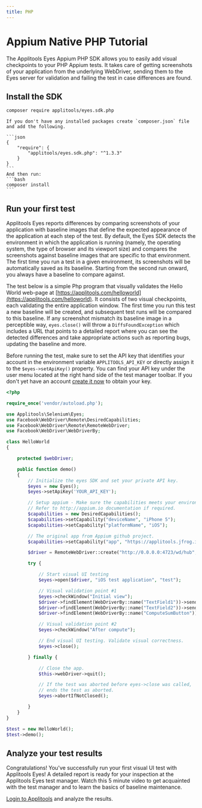 ```yaml
---
title: PHP
---
```



# Appium Native PHP Tutorial
The Applitools Eyes Appium PHP SDK allows you to easily add visual checkpoints to your PHP Appium tests. It takes care of getting screenshots of your application from the underlying WebDriver, sending them to the Eyes server for validation and failing the test in case differences are found.


## Install the SDK

```bash
composer require applitools/eyes.sdk.php
```

    If you don't have any installed packages create `composer.json` file and add the following.

    ```json
    {
        "require": {
            "applitools/eyes.sdk.php": "^1.3.3"
        }
    }
    ```
    And then run:
    ```bash
    composer install
    ```


## Run your first test
Applitools Eyes reports differences by comparing screenshots of your application with baseline images that define the expected appearance of the application at each step of the test. By default, the Eyes SDK detects the environment in which the application is running (namely, the operating system, the type of browser and its viewport size) and compares the screenshots against baseline images that are specific to that environment. The first time you run a test in a given environment, its screenshots will be automatically saved as its baseline. Starting from the second run onward, you always have a baseline to compare against.

The test below is a simple Php program that visually validates the Hello World web-page at [https://applitools.com/helloworld](https://applitools.com/helloworld). It consists of two visual checkpoints, each validating the entire application window. The first time you run this test a new baseline will be created, and subsequent test runs will be compared to this baseline. If any screenshot mismatch its baseline image in a perceptible way, `eyes.close()` will throw a `DiffsFoundException` which includes a URL that points to a detailed report where you can see the detected differences and take appropriate actions such as reporting bugs, updating the baseline and more.

Before running the test, make sure to set the API key that identifies your account in the environment variable `APPLITOOLS_API_KEY` or directly assign it to the `$eyes->setApiKey()` property. You can find your API key under the user menu located at the right hand side of the test manager toolbar. If you don't yet have an account [create it now](https://applitools.com/sign-up) to obtain your key.

```php
<?php

require_once('vendor/autoload.php');

use Applitools\Selenium\Eyes;
use Facebook\WebDriver\Remote\DesiredCapabilities;
use Facebook\WebDriver\Remote\RemoteWebDriver;
use Facebook\WebDriver\WebDriverBy;

class HelloWorld
{

    protected $webDriver;

    public function demo()
    {
        // Initialize the eyes SDK and set your private API key.
        $eyes = new Eyes();
        $eyes->setApiKey('YOUR_API_KEY');

        // Setup appium - Make sure the capabilities meets your environment.
        // Refer to http://appium.io documentation if required.
        $capabilities = new DesiredCapabilities();
        $capabilities->setCapability("deviceName", "iPhone 5");
        $capabilities->setCapability("platformName", "iOS");

        // The original app from Appium github project.
        $capabilities->setCapability("app", "https://applitools.jfrog.io/artifactory/Examples/eyes-ios-hello-world.zip");

        $driver = RemoteWebDriver::create("http://0.0.0.0:4723/wd/hub", $capabilities);

        try {

            // Start visual UI testing
            $eyes->open($driver, "iOS test application", "test");

            // Visual validation point #1
            $eyes->checkWindow("Initial view");
            $driver->findElement(WebDriverBy::name("TextField1"))->sendKeys("3");
            $driver->findElement(WebDriverBy::name("TextField2"))->sendKeys("5");
            $driver->findElement(WebDriverBy::name("ComputeSumButton"))->click();

            // Visual validation point #2
            $eyes->checkWindow("After compute");

            // End visual UI testing. Validate visual correctness.
            $eyes->close();

        } finally {

            // Close the app.
            $this->webDriver->quit();

            // If the test was aborted before eyes->close was called,
            // ends the test as aborted.
            $eyes->abortIfNotClosed();

        }
    }
}

$test = new HelloWorld();
$test->demo();
```

## Analyze your test results
Congratulations! You've successfully run your first visual UI test with Applitools Eyes! A detailed report is ready for your inspection at the Applitools Eyes test manager. Watch this 5 minute video to get acquainted with the test manager and to learn the basics of baseline maintenance.

[Login to Applitools](https://applitools.com/users/login) and analyze the results.

<PartialOutro/>